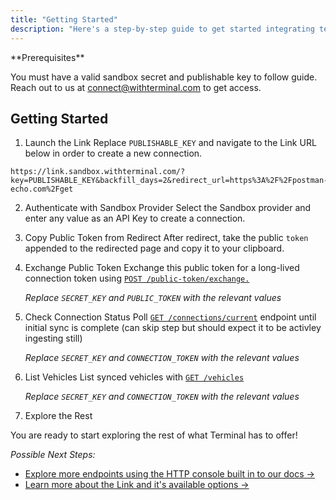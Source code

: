 ```yaml
---
title: "Getting Started"
description: "Here's a step-by-step guide to get started integrating telematics data with Terminal."
---
```


<Check>
**Prerequisites**

You must have a valid sandbox secret and publishable key to follow guide. Reach out to us at connect@withterminal.com to get access.
</Check>    

## Getting Started

1. Launch the Link
Replace `PUBLISHABLE_KEY` and navigate to the Link URL below in order to create a new connection.
```
https://link.sandbox.withterminal.com/?key=PUBLISHABLE_KEY&backfill_days=2&redirect_url=https%3A%2F%2Fpostman-echo.com%2Fget
```
2. Authenticate with Sandbox Provider
Select the Sandbox provider and enter any value as an API Key to create a connection.

3. Copy Public Token from Redirect
After redirect, take the public `token` appended to the redirected page and copy it to your clipboard.

4. Exchange Public Token
Exchange this public token for a long-lived connection token using [`POST /public-token/exchange.`](/api-reference/authentication/public-token)
    
    _Replace `SECRET_KEY` and `PUBLIC_TOKEN` with the relevant values_


5. Check Connection Status
Poll [`GET /connections/current`]() endpoint until initial sync is complete (can skip step but should expect it to be activley ingesting still)

    _Replace `SECRET_KEY` and `CONNECTION_TOKEN` with the relevant values_

6. List Vehicles
List synced vehicles with [`GET /vehicles`]()

    _Replace `SECRET_KEY` and `CONNECTION_TOKEN` with the relevant values_

7. Explore the Rest
<Check>
You are ready to start exploring the rest of what Terminal has to offer!
</Check>

_Possible Next Steps:_
- [Explore more endpoints using the HTTP console built in to our docs →]()
- [Learn more about the Link and it's available options →]()